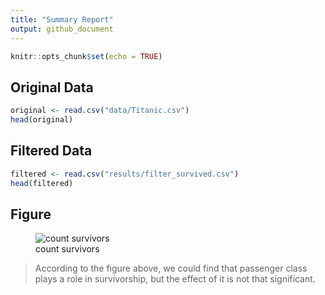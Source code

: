 ```yaml
---
title: "Summary Report"
output: github_document
---
```


```r
knitr::opts_chunk$set(echo = TRUE)
```

## Original Data

```r
original <- read.csv("data/Titanic.csv")
head(original)
```

## Filtered Data

```r
filtered <- read.csv("results/filter_survived.csv")
head(filtered)
```

## Figure   
    
![count survivors](../results/count_survived.png) 
    
> According to the figure above, we could find that passenger class plays a role in survivorship, but the effect of it is not that significant. 
         
         
